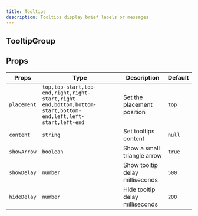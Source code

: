 ---
title: Tooltips
description: Tooltips display brief labels or messages
---

## TooltipGroup

<code-preview code='<div className="grid grid-cols-3 gap-2 place-items-center">
<TooltipGroup>
    <Tooltip placement="top" content="Actify Tooltip">
        <Button>Top</Button>
    </Tooltip>
    <Tooltip placement="top-start" content="Actify Tooltip">
        <Button>Top Start</Button>
    </Tooltip>
    <Tooltip placement="top-end" content="Actify Tooltip">
      <Button>Top End</Button>
    </Tooltip>
    <Tooltip placement="right" content="Actify Tooltip">
        <Button>Right</Button>
    </Tooltip>
    <Tooltip placement="right-start" content="Actify Tooltip">
        <Button>Right Start</Button>
    </Tooltip>
    <Tooltip placement="right-end" content="Actify Tooltip">
        <Button>Right End</Button>
    </Tooltip>
    <Tooltip placement="bottom" content="Actify Tooltip">
        <Button>Bottom</Button>
    </Tooltip>
    <Tooltip placement="bottom-start" content="Actify Tooltip">
        <Button>Bottom Start</Button>
    </Tooltip>
    <Tooltip placement="bottom-end" content="Actify Tooltip">
        <Button>Bottom End</Button>
    </Tooltip>
    <Tooltip placement="left" content="Actify Tooltip">
        <Button>Left</Button>
    </Tooltip>
    <Tooltip placement="left-start" content="Actify Tooltip">
        <Button>Left Start</Button>
    </Tooltip>
    <Tooltip placement="left-end" content="Actify Tooltip">
        <Button>Left End</Button>
    </Tooltip>
</TooltipGroup></div>' 
/>

## Props

| Props       | Type                                                                                                        | Description                     | Default |
| ----------- | ----------------------------------------------------------------------------------------------------------- | ------------------------------- | ------- |
| `placement` | `top,top-start,top-end,right,right-start,right-end,bottom,bottom-start,bottom-end,left,left-start,left-end` | Set the placement position      | `top`   |
| `content`   | `string`                                                                                                    | Set tooltips content            | `null`  |
| `showArrow` | `boolean`                                                                                                   | Show a small triangle arrow     | `true`  |
| `showDelay` | `number`                                                                                                    | Show tooltip delay milliseconds | `500`   |
| `hideDelay` | `number`                                                                                                    | Hide tooltip delay milliseconds | `200`   |

